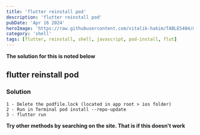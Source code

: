 ```yaml
---
title: 'flutter reinstall pod'
description: 'flutter reinstall pod'
pubDate: 'Apr 16 2024'
heroImage: 'https://raw.githubusercontent.com/vitalik-hakim/TABLES404/main/error_b/SHELL.jpg'
category: 'shell'
tags: [flutter, reinstall, shell, javascript, pod-install, flut]
---
```


**The solution for this is noted below**

## flutter reinstall pod

### Solution

```shell
1 - Delete the podfile.lock (located in app root > ios folder)
2 - Run in Terminal pod install --repo-update
3 - flutter run
```

**Try other methods by searching on the site. That is if this doesn't work**
